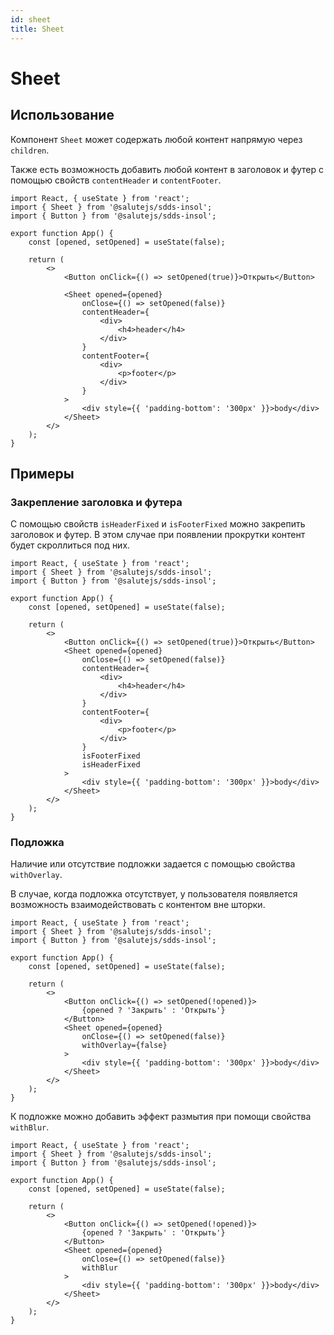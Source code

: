 ```yaml
---
id: sheet
title: Sheet
---
```



# Sheet
<Description name="Sheet" />
<PropsTable name="Sheet" />

## Использование
Компонент `Sheet` может содержать любой контент напрямую через `children`.

Также есть возможность добавить любой контент в заголовок и футер с помощью свойств `contentHeader` и `contentFooter`.

```tsx live
import React, { useState } from 'react';
import { Sheet } from '@salutejs/sdds-insol';
import { Button } from '@salutejs/sdds-insol';

export function App() {
    const [opened, setOpened] = useState(false);

    return (
        <>
            <Button onClick={() => setOpened(true)}>Открыть</Button>

            <Sheet opened={opened}
                onClose={() => setOpened(false)}
                contentHeader={
                    <div>
                        <h4>header</h4>
                    </div>
                }
                contentFooter={
                    <div>
                        <p>footer</p>
                    </div>
                }
            >
                <div style={{ 'padding-bottom': '300px' }}>body</div>
            </Sheet>
        </>
    );
}
```

## Примеры

### Закрепление заголовка и футера

С помощью свойств `isHeaderFixed` и `isFooterFixed` можно закрепить заголовок и футер.
В этом случае при появлении прокрутки контент будет скроллиться под них.

```tsx live
import React, { useState } from 'react';
import { Sheet } from '@salutejs/sdds-insol';
import { Button } from '@salutejs/sdds-insol';

export function App() {
    const [opened, setOpened] = useState(false);

    return (
        <>
            <Button onClick={() => setOpened(true)}>Открыть</Button>
            <Sheet opened={opened}
                onClose={() => setOpened(false)}
                contentHeader={
                    <div>
                        <h4>header</h4>
                    </div>
                }
                contentFooter={
                    <div>
                        <p>footer</p>
                    </div>
                }
                isFooterFixed
                isHeaderFixed
            >
                <div style={{ 'padding-bottom': '300px' }}>body</div>
            </Sheet>
        </>
    );
}
```

### Подложка

Наличие или отсутствие подложки задается с помощью свойства `withOverlay`.

В случае, когда подложка отсутствует, у пользователя появляется возможность взаимодействовать с контентом вне шторки.

```tsx live
import React, { useState } from 'react';
import { Sheet } from '@salutejs/sdds-insol';
import { Button } from '@salutejs/sdds-insol';

export function App() {
    const [opened, setOpened] = useState(false);

    return (
        <>
            <Button onClick={() => setOpened(!opened)}>
                {opened ? 'Закрыть' : 'Открыть'}
            </Button>
            <Sheet opened={opened}
                onClose={() => setOpened(false)}
                withOverlay={false}
            >
                <div style={{ 'padding-bottom': '300px' }}>body</div>
            </Sheet>
        </>
    );
}
```

К подложке можно добавить эффект размытия при помощи свойства `withBlur`.

```tsx live
import React, { useState } from 'react';
import { Sheet } from '@salutejs/sdds-insol';
import { Button } from '@salutejs/sdds-insol';

export function App() {
    const [opened, setOpened] = useState(false);

    return (
        <>
            <Button onClick={() => setOpened(!opened)}>
                {opened ? 'Закрыть' : 'Открыть'}
            </Button>
            <Sheet opened={opened}
                onClose={() => setOpened(false)}
                withBlur
            >
                <div style={{ 'padding-bottom': '300px' }}>body</div>
            </Sheet>
        </>
    );
}
```
